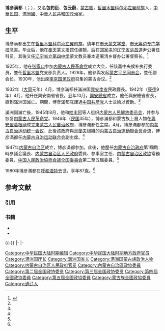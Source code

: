 '''博彦满都'''（{{mong|m=ᠪᠠᠶᠠᠨᠮᠠᠨᠳᠤᠬᠤ|k=Баянмандах}}；{{bd|1894年||1980年|11月9日}}），又名'''包豹臣'''、'''包云蔚'''，[[蒙古族|蒙古族]]，[[哲里木盟|哲里木盟]][[科尔沁左翼前旗|科尔沁左翼前旗]]人，[[中華民国|中華民国]]、[[滿洲國|滿洲國]]、[[中華人民共和国|中華人民共和国]]政治家。

==生平==
博彦满都出生在[[哲里木盟|哲里木盟]][[科尔沁左翼前旗|科尔沁左翼前旗]]。幼年在[[奉天蒙文学堂|奉天蒙文学堂]]、[[奉天筹边专门学校|奉天筹边专门学校]]念書。毕业后，他在[[瀋陽|奉天]]蒙文报馆任编辑，后在[[郑家屯|郑家屯]]的[[辽宁省|辽宁省]][[洮昌道|洮昌道]]尹公署任科员，其後又任[[辽宁省立第四中学|辽宁省立第四中学]]蒙文教员兼本道署清乡督办公署督察长。<ref name=xhw>{{Cite web |url=http://www.nmg.xinhuanet.com/bnfynmg/bnbr/r38.htm |title=博彦满都，新华网，于2011-11-4查阅 |access-date=2011-11-04 |archive-date=2020-08-09 |archive-url=https://web.archive.org/web/20200809161500/http://www.nmg.xinhuanet.com/bnfynmg/bnbr/r38.htm |dead-url=no }}</ref>

1925年，他在[[张家口|张家口]]参加[[内蒙古人民革命党|内蒙古人民革命党]]成立大会，任該黨中央候补执行委员，並任[[哲里木盟|哲里木盟]]党支部负责人。1929年，他參與发起[[蒙古平民同志会|蒙古平民同志会]]，並任副会长。1930年，他出席[[南京国民政府|南京国民政府]]召集的蒙古会议。<ref name=xhw/>

1932年（[[大同_(滿洲國)|大同]]元年）4月，博彦滿都任滿洲国[[興安總省|興安南省]]民政廳長。1942年（[[康德|康德]]9年）4月，他升任興安南省省長。翌年10月，[[興安總省|興安總省]]成立，他任興安總省省長，直到滿洲国滅亡。期間，博彦滿都庇護過[[中国共産党|中国共産党]]人士並給以資助。<ref name=xhw/>

滿洲国滅亡後，1945年8月，他和[[哈丰阿_(政治家)|哈丰阿]]等人组织[[内蒙古人民解放委员会|内蒙古人民解放委员会]]，并参与恢复[[内蒙古人民革命党|内蒙古人民革命党]]。1946年（[[民国紀元|民国]]35年），博彦滿都和蒙古族上層人物在[[興安盟|興安盟]][[梵通寺|葛根廟]]成立[[東蒙古人民自治政府|東蒙古人民自治政府]]，博彦滿都任主席。4月，博彦滿都参加[[内蒙古自治运动统一会议|内蒙古自治运动统一会议]]，此後該政府與[[烏蘭夫|烏蘭夫]]組織的[[内蒙古自治運動聯合會|内蒙古自治運動聯合會]]合流，博彦滿都任[[内蒙古自治运动联合会|内蒙古自治运动联合会]]副主席。<ref name=xhw/>

1947年[[内蒙古自治区|内蒙古自治区]]成立，博彦滿都参加。此後，他歷任[[内蒙古自治政府|内蒙古自治政府]]第1屆臨時参議会議長、[[内蒙古自治区人民政府|内蒙古自治区人民政府]]委員、参事室主任、[[内蒙古自治区政協|内蒙古自治区政協]]常務委員、[[中国人民政治協商会議全国委員会|中国人民政治協商会議全国委員会]]第二至五屆委員。<ref name=xhw/>

1980年博彦滿都在[[呼和浩特|呼和浩特]]去世。享年87嵗。<ref name=xhw/>

== 参考文献 ==
=== 引用 ===
{{Reflist}}

=== 书籍 ===
* {{Cite book |author = 徐友春主編 |title = 民国人物大辞典 増訂版 |year = 2007 |publisher = 河北人民出版社 |isbn = 978-7-202-03014-1}}
* {{Cite book |author = 劉寿林 編 |title = 民国職官年表 |year = 1995 |publisher = [[中華書局|中華書局]] |isbn = 7-101-01320-1}}

{{-}}
{{start box}}
{{s-gov|{{flag|满洲国}}}}
|-
{{s-before|[[寿明阿|寿明阿]]}}
{{s-title|[[兴安南分省|兴安南分省]]省长|1942年4月 - 1943年10月}}
{{s-none|职务撤销|rows=2}}
|-
{{s-new}}
{{s-title|[[興安總省|興安總省]]省长|1943年10月 - 1945年8月}}
{{s-off|{{flagicon image|Flag_of_Inner-Mongolian_Autonomous_Government.svg|東蒙古人民自治政府}} [[東蒙古人民自治政府|東蒙古人民自治政府]]職務}}
{{s-new}}
{{s-title|[[東蒙古人民自治政府|東蒙古人民自治政府]]主席|1946年1月 - 1946年5月}}
{{s-none|組織撤銷|併入[[内蒙古自治運動聯合会|内蒙古自治運動聯合会]]}}
{{end box}}

{{内蒙古行政長官}}

{{DEFAULTSORT:B博}}
[[Category:中华民国大陆时期编辑|Category:中华民国大陆时期编辑]]
[[Category:中华民国大陆时期地方政府官员|Category:中华民国大陆时期地方政府官员]]
[[Category:满洲国厅长|Category:满洲国厅长]]
[[Category:满洲国省长|Category:满洲国省长]]
[[Category:满洲国蒙古族政治人物|Category:满洲国蒙古族政治人物]]
[[Category:内蒙古自治区人民政府官员|Category:内蒙古自治区人民政府官员]]
[[Category:內蒙古自治區政協委員|Category:內蒙古自治區政協委員]]
[[Category:第二届全国政协委员|Category:第二届全国政协委员]]
[[Category:第三届全国政协委员|Category:第三届全国政协委员]]
[[Category:第四屆全國政協委員|Category:第四屆全國政協委員]]
[[Category:第五屆全國政協委員|Category:第五屆全國政協委員]]
[[Category:蒙古族全國政協委員|Category:蒙古族全國政協委員]]
[[Category:通辽人|Category:通辽人]]